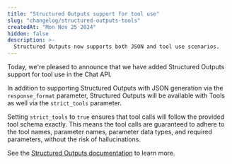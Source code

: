 ```yaml
---
title: "Structured Outputs support for tool use"
slug: "changelog/structured-outputs-tools"
createdAt: "Mon Nov 25 2024"
hidden: false
description: >-
  Structured Outputs now supports both JSON and tool use scenarios.
---
```


Today, we're pleased to announce that we have added Structured Outputs support for tool use in the Chat API.

In addition to supporting Structured Outputs with JSON generation via the `response_format` parameter, Structured Outputs will be available with Tools as well via the `strict_tools` parameter.

Setting `strict_tools` to `true` ensures that tool calls will follow the  provided tool schema exactly. This means the tool calls are guaranteed to adhere to the tool names, parameter names, parameter data types, and required parameters, without the risk of hallucinations.

See the [Structured Outputs documentation](https://docs.cohere.com/v2/docs/structured-outputs-json#structured-outputs-tools) to learn more.